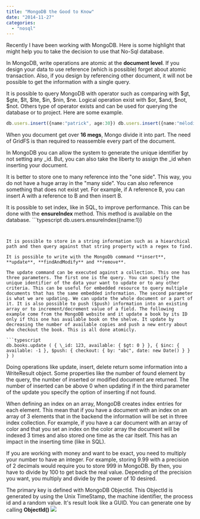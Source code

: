 ```yaml
---
title: "MongoDB the Good to Know"
date: "2014-11-27"
categories: 
  - "nosql"
---
```


Recently I have been working with MongoDB. Here is some highlight that might help you to take the decision to use that No-Sql database.

In MongoDB, write operations are atomic at the **document level**. If you design your data to use reference (which is possible) forget about atomic transaction. Also, if you design by referencing other document, it will not be possible to get the information with a single query.

It is possible to query MongoDB with operator such as comparing with $gt, $gte, $lt, $lte, $in, $nin, $ne. Logical operation exist with $or, $and, $not, $not. Others type of operator exists and can be used for querying the database or to project. Here are some example.

```typescript
db.users.insert({name:"patrick", age:30}) db.users.insert({name:"mélodie", age:26}) db.users.insert({name:"vincent", age:30}) db.users.insert({name:"julie", age:28}) db.users.find({age:{$lt:30}}) // Return 2 elements 
``` 


When you document get over **16 megs**, Mongo divide it into part. The need of GridFS is than required to reassemble every part of the document.

In MongoDB you can allow the system to generate the unique identifier by not setting any \_id. But, you can also take the liberty to assign the \_id when inserting your document.

It is better to store one to many reference into the "one side". This way, you do not have a huge array in the "many side". You can also reference something that does not exist yet. For example, if A reference B, you can insert A with a reference to B and then insert B.

It is possible to set index, like in SQL, to improve performance. This can be done with the **ensureIndex** method. This method is available on the database. ```typescript
db.users.ensureIndex({name:1}) 
``` 


It is possible to store in a string information such as a hiearchical path and then query against that string property with a regex to find.

It is possible to write with the MongoDb command **insert**, **update**, **findAndModify** and **remove**.

The update command can be executed against a collection. This one has three parameters. The first one is the query. You can specify the unique identifier of the data your want to update or to any other criteria. This can be useful for embedded resource to query multiple documents that has the same embedded information. The second parameter is what we are updating. We can update the whole document or a part of it. It is also possible to push ($push) information into an existing array or to increment/decrement value of a field. The following example come from the MongoDB website and it update a book by its ID only if this one has available book on the shelve. It update by decreasing the number of available copies and push a new entry about who checkout the book. This is all done atomicly.

```typescript
db.books.update ( { \_id: 123, available: { $gt: 0 } }, { $inc: { available: -1 }, $push: { checkout: { by: "abc", date: new Date() } } } ) 
``` 


Doing operations like update, insert, delete return some information into a WriteResult object. Some properties like the number of found element by the query, the number of inserted or modified document are returned. The number of inserted can be above 0 when updating if in the third parameter of the update you specify the option of inserting if not found.

When defining an index on an array, MongoDB creates index entries for each element. This mean that if you have a document with an index on an array of 3 elements that in the backend the information will be set in three index collection. For example, if you have a car document with an array of color and that you set an index on the color array the document will be indexed 3 times and also stored one time as the car itself. This has an impact in the inserting time (like in SQL).

If you are working with money and want to be exact, you need to multiply your number to have an integer. For example, storing 9.99 with a precision of 2 decimals would require you to store 999 in MongoDB. By then, you have to divide by 100 to get back the real value. Depending of the precision you want, you multiply and divide by the power of 10 desired.

The primary key is defined with MongoDB ObjectId. This ObjectId is generated by using the Unix TimeStamp, the machine identifier, the process id and a random value. It's result look like a GUID. You can generate one by calling **ObjectId()** ![](images/ObjectId.png)

